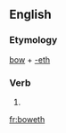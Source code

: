 ==English==

===Etymology===
[[bow]] + [[-eth]]

===Verb===
{{en-verb form}}

# {{archaic third-person singular of|bow}}

[[fr:boweth]]